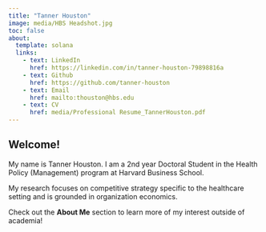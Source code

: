 ```yaml
---
title: "Tanner Houston"
image: media/HBS Headshot.jpg
toc: false
about:
  template: solana
  links: 
    - text: LinkedIn
      href: https://linkedin.com/in/tanner-houston-79898816a
    - text: Github
      href: https://github.com/tanner-houston
    - text: Email
      href: mailto:thouston@hbs.edu
    - text: CV
      href: media/Professional Resume_TannerHouston.pdf
---
```


## Welcome!

My name is Tanner Houston. I am a 2nd year Doctoral Student in the Health Policy (Management) program at Harvard Business School.

My research focuses on competitive strategy specific to the healthcare setting and is grounded in organization economics.

Check out the **About Me** section to learn more of my interest outside of academia!

